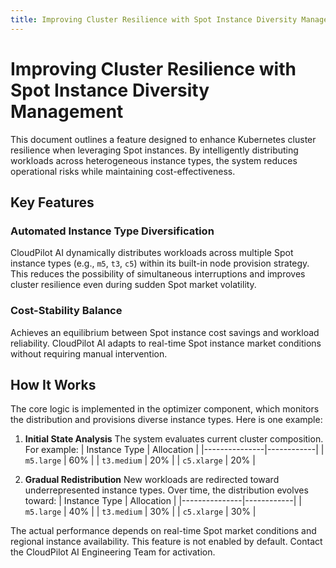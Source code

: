 ```yaml
---
title: Improving Cluster Resilience with Spot Instance Diversity Management
---
```


# Improving Cluster Resilience with Spot Instance Diversity Management

This document outlines a feature designed to enhance Kubernetes cluster resilience when leveraging Spot instances. By intelligently distributing workloads across heterogeneous instance types, the system reduces operational risks while maintaining cost-effectiveness.

## Key Features

### Automated Instance Type Diversification
CloudPilot AI dynamically distributes workloads across multiple Spot instance types (e.g., `m5`, `t3`, `c5`) within its built-in node provision strategy. This reduces the possibility of simultaneous interruptions and improves cluster resilience even during sudden Spot market volatility.

### Cost-Stability Balance
Achieves an equilibrium between Spot instance cost savings and workload reliability. CloudPilot AI adapts to real-time Spot instance market conditions without requiring manual intervention.

## How It Works

The core logic is implemented in the optimizer component, which monitors the distribution and provisions diverse instance types. Here is one example:

1. **Initial State Analysis**
   The system evaluates current cluster composition. For example:
   | Instance Type | Allocation |
   |---------------|------------|
   | `m5.large`    | 60%        |
   | `t3.medium`   | 20%        |
   | `c5.xlarge`   | 20%        |

2. **Gradual Redistribution**
   New workloads are redirected toward underrepresented instance types. Over time, the distribution evolves toward:
   | Instance Type | Allocation |
   |---------------|------------|
   | `m5.large`    | 40%        |
   | `t3.medium`   | 30%        |
   | `c5.xlarge`   | 30%        |

The actual performance depends on real-time Spot market conditions and regional instance availability. This feature is not enabled by default. Contact the CloudPilot AI Engineering Team for activation.